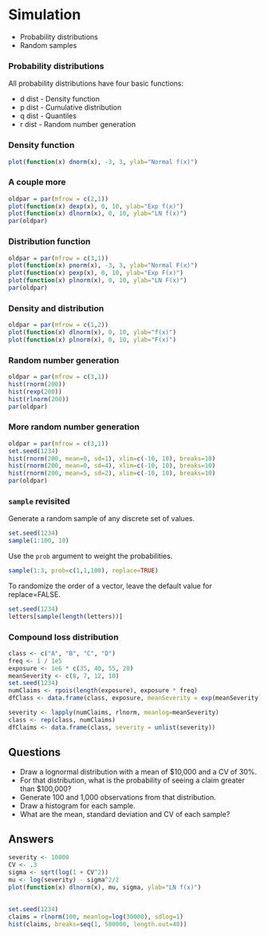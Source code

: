 # Simulation
  
* Probability distributions
* Random samples

### Probability distributions
All probability distributions have four basic functions:
  
* d dist - Density function
* p dist - Cumulative distribution
* q dist - Quantiles
* r dist - Random number generation

### Density function

```r
plot(function(x) dnorm(x), -3, 3, ylab="Normal f(x)")
```

### A couple more

```r
oldpar = par(mfrow = c(2,1))
plot(function(x) dexp(x), 0, 10, ylab="Exp f(x)")
plot(function(x) dlnorm(x), 0, 10, ylab="LN f(x)")
par(oldpar)
```

### Distribution function

```r
oldpar = par(mfrow = c(3,1))
plot(function(x) pnorm(x), -3, 3, ylab="Normal F(x)")
plot(function(x) pexp(x), 0, 10, ylab="Exp F(x)")
plot(function(x) plnorm(x), 0, 10, ylab="LN F(x)")
par(oldpar)
```

### Density and distribution
```r
oldpar = par(mfrow = c(1,2))
plot(function(x) dlnorm(x), 0, 10, ylab="f(x)")
plot(function(x) plnorm(x), 0, 10, ylab="F(x)")
```

### Random number generation
```r
oldpar = par(mfrow = c(3,1))
hist(rnorm(200))
hist(rexp(200))
hist(rlnorm(200))
par(oldpar)
```

### More random number generation
```r
oldpar = par(mfrow = c(3,1))
set.seed(1234)
hist(rnorm(200, mean=0, sd=1), xlim=c(-10, 10), breaks=10)
hist(rnorm(200, mean=0, sd=4), xlim=c(-10, 10), breaks=10)
hist(rnorm(200, mean=5, sd=2), xlim=c(-10, 10), breaks=10)
par(oldpar)
```

### `sample` revisited

Generate a random sample of any discrete set of values. 

```r
set.seed(1234)
sample(1:100, 10)
```

Use the `prob` argument to weight the probabilities.

```r
sample(1:3, prob=c(1,1,100), replace=TRUE)
```

To randomize the order of a vector, leave the default value for replace=FALSE.

```r
set.seed(1234)
letters[sample(length(letters))]
```

### Compound loss distribution

```r
class <- c("A", "B", "C", "D")
freq <- 1 / 1e5
exposure <- 1e6 * c(35, 40, 55, 20)
meanSeverity <- c(8, 7, 12, 10)
set.seed(1234)
numClaims <- rpois(length(exposure), exposure * freq)
dfClass <- data.frame(class, exposure, meanSeverity = exp(meanSeverity), numClaims)

severity <- lapply(numClaims, rlnorm, meanlog=meanSeverity)
class <- rep(class, numClaims)
dfClaims <- data.frame(class, severity = unlist(severity))
```

## Questions

* Draw a lognormal distribution with a mean of $10,000 and a CV of 30%.
* For that distribution, what is the probability of seeing a claim greater than $100,000?
* Generate 100 and 1,000 observations from that distribution.
* Draw a histogram for each sample.
* What are the mean, standard deviation and CV of each sample?

## Answers

```r
severity <- 10000
CV <- .3
sigma <- sqrt(log(1 + CV^2))
mu <- log(severity) - sigma^2/2
plot(function(x) dlnorm(x), mu, sigma, ylab="LN f(x)")
```

##

```r
set.seed(1234)
claims = rlnorm(100, meanlog=log(30000), sdlog=1)
hist(claims, breaks=seq(1, 500000, length.out=40))
```